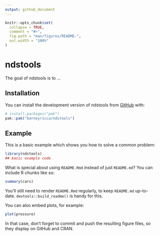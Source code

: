 ```yaml
---
output: github_document
---
```


<!-- README.md is generated from README.Rmd. Please edit that file -->

```r
knitr::opts_chunk$set(
  collapse = TRUE,
  comment = "#>",
  fig.path = "man/figures/README-",
  out.width = "100%"
)
```

# ndstools

<!-- badges: start -->
<!-- badges: end -->

The goal of ndstools is to ...

## Installation

You can install the development version of ndstools from [GitHub](https://github.com/) with:

``` r
# install.packages("pak")
pak::pak("barneyricca/ndstools")
```

## Example

This is a basic example which shows you how to solve a common problem:

```r
library(ndstools)
## basic example code
```

What is special about using `README.Rmd` instead of just `README.md`? You can include R chunks like so:

```r
summary(cars)
```

You'll still need to render `README.Rmd` regularly, to keep `README.md` up-to-date. `devtools::build_readme()` is handy for this.

You can also embed plots, for example:

```r
plot(pressure)
```

In that case, don't forget to commit and push the resulting figure files, so they display on GitHub and CRAN.
